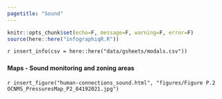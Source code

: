 ```yaml
---
pagetitle: "Sound"
---
```


```r
knitr::opts_chunk$set(echo=F, message=F, warning=F, error=F)
source(here::here("infographiqR.R"))
```

`r insert_info(csv = here::here("data/gsheets/modals.csv"))`


### {.tabset}

#### Maps - Sound monitoring and zoning areas

`r insert_figure("human-connections_sound.html", "figures/Figure P.2 OCNMS_PressuresMap_P2_04192021.jpg")`
